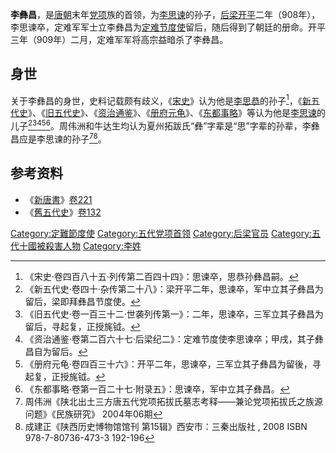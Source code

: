 '''李彝昌'''，是[[唐朝|唐朝]]末年[[党项|党项]]族的首领，为[[李思谏|李思谏]]的孙子，[[后梁|后梁]][[開平_(年號)|开平]]二年（908年），李思谏卒，定难军军士立李彝昌为[[定难节度使|定难节度使]]留后，随后得到了朝廷的册命。开平三年（909年）二月，定难军军将高宗益暗杀了李彝昌。

==身世==
关于李彝昌的身世，史料记载颇有歧义，《[[宋史|宋史]]》认为他是[[李思恭|李思恭]]的孙子<ref>《宋史·卷四百八十五·列传第二百四十四》：思谏卒，思恭孙彝昌嗣。</ref>，《[[新五代史|新五代史]]》、《[[旧五代史|旧五代史]]》、《[[资治通鉴|资治通鉴]]》、《[[册府元龟|册府元龟]]》、《[[东都事略|东都事略]]》等认为他是[[李思谏|李思谏]]的儿子<ref>《新五代史·卷四十·杂传第二十八》：梁开平二年，思谏卒，军中立其子彝昌为留后，梁即拜彝昌节度使。</ref><ref>《旧五代史·卷一百三十二·世袭列传第一》：二年，思谏卒，三军立其子彝昌为留后，寻起复，正授旄钺。</ref><ref>《资治通鉴·卷第二百六十七·后梁纪二》：定难节度使李思谏卒；甲戌，其子彝昌自为留后。</ref><ref>《册府元龟·卷四百三十六》：开平二年，思谏卒，三军立其子彝昌为留後，寻起复，正授旄钺。</ref><ref>《东都事略·卷第一百二十七·附录五》：思谏卒，军中立其子彝昌。</ref>。周伟洲和牛达生均认为夏州拓跋氏“彝”字辈是“思”字辈的孙辈，李彝昌应是李思谏的孙子<ref>周伟洲《陕北出土三方唐五代党项拓拔氏墓志考释——兼论党项拓拔氏之族源问题》《民族研究》 2004年06期</ref><ref>成建正《陕西历史博物馆馆刊  第15辑》西安市：三秦出版社 , 2008  ISBN 978-7-80736-473-3 192-196</ref>。

==参考资料==
{{reflist}}
*《[[新唐書|新唐書]]》[[s:新唐書/卷221上|卷221]]
*《[[舊五代史|舊五代史]]》[[s:舊五代史/卷132|卷132]]

{{start box}}
{{s-before|[[李思谏|李思谏]]}}
{{s-title|[[定难节度使|定难节度使]]<br>夏国公}}
{{s-after|[[李仁福|李仁福]]}}
{{end box}}
{{西夏君主}}

[[Category:定難節度使|Category:定難節度使]]
[[Category:五代党项首领|Category:五代党项首领]]
[[Category:后梁官员|Category:后梁官员]]
[[Category:五代十國被殺害人物|Category:五代十國被殺害人物]]
[[Category:李姓|Category:李姓]]